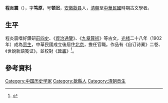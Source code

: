 '''程炎震'''（{{bd|1886年||1938年||}}），字'''笃原'''，号'''顿迟'''，[[安徽|安徽]][[歙县|歙县]]人，[[清朝|清朝]]至[[中華民國|中華民國]]時期古文學者。

==生平==
程炎震嗜好鑽研[[前四史|前四史]]、《[[資治通鑒|資治通鑒]]》、《[[九章算術|九章算術]]》等古文，[[光绪|光绪]]二十八年（1902年）成為[[贡生|贡生]]，中華民國成立後居住[[北京|北京]]，擔任官職。作品有《自订诗橐》二卷、《世說新語笺证》，並校對《[[晉書|晉書]]》<ref>{{cite news |title=程炎震的《世说新语笺证》 |url=http://qikan.chaoxing.com/detail_38502727e7500f2624da2d1d1347be44b594affe864ae91a1921b0a3ea255101fc1cf1fbb4666ae65bbf71fd6334b290a0d0f7473b2e570dd7d32ad730c4fe38f2dc9b5ea69c8ca787b3e2029c854d4c20b88c6e534e6905ff2392838a1740b511270bb1d955dcf1adfd43ad95f43916 |publisher=《古典文学知识》 2016年第1期 P135-140页}}</ref>。

== 參考資料 ==
{{Reflist|2}}

{{DEFAULTSORT:cheng yanzhen}}
[[Category:中国历史学家|Category:中国历史学家]]
[[Category:歙縣人|Category:歙縣人]]
[[Category:清朝贡生|Category:清朝贡生]]
{{China-historian-stub}}